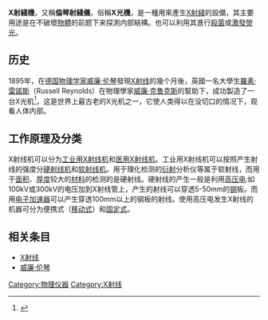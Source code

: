 {{multiple issues|
{{expand|time=2010-09-10T18:03:50+00:00}}
{{expert|time=2010-09-10T18:03:50+00:00}}

}}
'''X射綫機'''，又稱'''倫琴射綫儀'''，俗稱'''X光機'''，是一種用來產生[[X射线|X射綫]]的設備，其主要用途是在不破壞[[物体|物體]]的前题下来探測内部結構。也可以利用其進行[[杀菌|殺菌]]或[[激发|激發]][[荧光|熒光]]。

==历史==
1895年，在[[德国|德国]][[物理学家|物理学家]][[威廉·伦琴|威廉·伦琴]]發現[[X射线|X射线]]的幾个月後，英國一名大學生[[羅素·雷諾斯|羅素·雷諾斯]]（Russell Reynolds）在物理學家[[威廉·克鲁克斯|威廉·克魯克斯]]的幫助下，成功製造了一台X光机<ref>{{Cite web|title=Russell John Reynolds|url=https://history.rcplondon.ac.uk/inspiring-physicians/russell-john-reynolds|accessdate=|author=|date=|format=|publisher=|language=en|archive-date=2020-07-12|archive-url=https://web.archive.org/web/20200712153439/https://history.rcplondon.ac.uk/inspiring-physicians/russell-john-reynolds}}</ref>，这是世界上最古老的X光机之一，它使人类得以在没切口的情况下，观看人体内部。

==工作原理及分类==
X射线机可以分为[[工业用X射线机|工业用X射线机]]和[[医用X射线机|医用X射线机]]。工业用X射线机可以按照产生射线的强度分[[硬射线机|硬射线机]]和[[软射线机|软射线机]]。用于理化检测的[[衍射|衍射]]分析仪等属于软射线，而用于[[面积|面积]]、[[厚度|厚度]]较大的[[材料|材料]]的检测的是硬射线。硬射线的产生一般是利用[[高压电|高压电]]:如100kV或300kV的电压加到X射线管上，产生的射线可以穿透5-50mm的[[钢|钢]]板。而用[[电子加速器|电子加速器]]可以产生穿透100mm以上的钢板的射线。使用高压电发生X射线的机器可分为便携式（[[移动式X射线机|移动式]]）和[[固定式X射线机|固定式]]。

==相关条目==
* [[X射线|X射线]]
* [[威廉·伦琴|威廉·伦琴]]

[[Category:物理仪器|Category:物理仪器]]
[[Category:X射线|Category:X射线]]